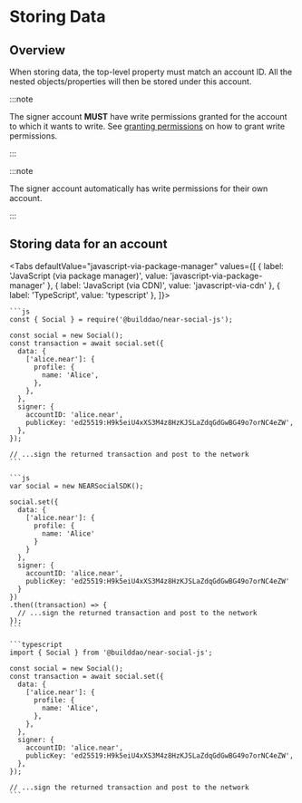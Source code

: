 
# Storing Data

<TOCInline
  maxHeadingLevel={4}
  toc={toc}
/>

## Overview

When storing data, the top-level property must match an account ID. All the nested objects/properties will then be stored under this account.

:::note

The signer account **MUST** have write permissions granted for the account to which it wants to write. See [granting permissions](granting-permissions) on how to grant write permissions.

:::

:::note

The signer account automatically has write permissions for their own account.

:::

## Storing data for an account

<Tabs
  defaultValue="javascript-via-package-manager"
  values={[
    { label: 'JavaScript (via package manager)', value: 'javascript-via-package-manager' },
    { label: 'JavaScript (via CDN)', value: 'javascript-via-cdn' },
    { label: 'TypeScript', value: 'typescript' },
  ]}>
  <TabItem value="javascript-via-package-manager">

    ```js
    const { Social } = require('@builddao/near-social-js');

    const social = new Social();
    const transaction = await social.set({
      data: {
        ['alice.near']: {
          profile: {
            name: 'Alice',
          },
        },
      },
      signer: {
        accountID: 'alice.near',
        publicKey: 'ed25519:H9k5eiU4xXS3M4z8HzKJSLaZdqGdGwBG49o7orNC4eZW',
      },
    });

    // ...sign the returned transaction and post to the network
    ```

  </TabItem>
  <TabItem value="javascript-via-cdn">

    ```js
    var social = new NEARSocialSDK();

    social.set({
      data: {
        ['alice.near']: {
          profile: {
            name: 'Alice'
          }
        }
      },
      signer: {
        accountID: 'alice.near',
        publicKey: 'ed25519:H9k5eiU4xXS3M4z8HzKJSLaZdqGdGwBG49o7orNC4eZW'
      }
    })
    .then((transaction) => {
      // ...sign the returned transaction and post to the network
    });
    ```

  </TabItem>
  <TabItem value="typescript">

    ```typescript
    import { Social } from '@builddao/near-social-js';

    const social = new Social();
    const transaction = await social.set({
      data: {
        ['alice.near']: {
          profile: {
            name: 'Alice',
          },
        },
      },
      signer: {
        accountID: 'alice.near',
        publicKey: 'ed25519:H9k5eiU4xXS3M4z8HzKJSLaZdqGdGwBG49o7orNC4eZW',
      },
    });

    // ...sign the returned transaction and post to the network
    ```

  </TabItem>
</Tabs>

